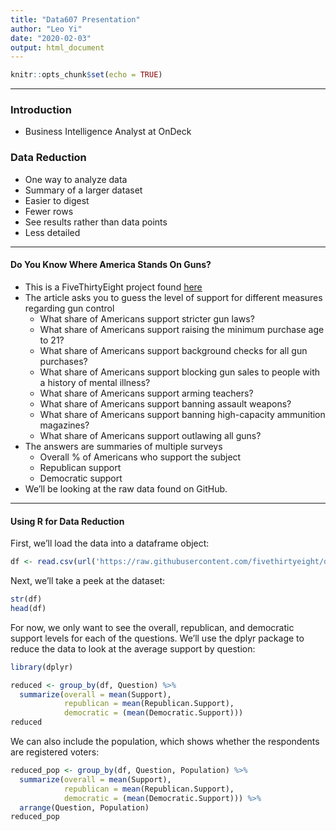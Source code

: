 ---
title: "Data607 Presentation"
author: "Leo Yi"
date: "2020-02-03"
output: html_document
---

```{r setup, include=FALSE}
knitr::opts_chunk$set(echo = TRUE)
```
***
### Introduction
* Business Intelligence Analyst at OnDeck

### Data Reduction

* One way to analyze data
* Summary of a larger dataset
* Easier to digest
* Fewer rows
* See results rather than data points
* Less detailed

***

#### Do You Know Where America Stands On Guns?
* This is a FiveThirtyEight project found [here](https://projects.fivethirtyeight.com/guns-parkland-polling-quiz/)
* The article asks you to guess the level of support for different measures regarding gun control
  + What share of Americans support stricter gun laws?
  + What share of Americans support raising the minimum purchase age to 21?
  + What share of Americans support background checks for all gun purchases?
  + What share of Americans support blocking gun sales to people with a history of mental illness?
  + What share of Americans support arming teachers?
  + What share of Americans support banning assault weapons?
  + What share of Americans support banning high-capacity ammunition magazines?
  + What share of Americans support outlawing all guns?
* The answers are summaries of multiple surveys
  + Overall % of Americans who support the subject
  + Republican support
  + Democratic support
* We'll be looking at the raw data found on GitHub.  

***
#### Using R for Data Reduction
First, we'll load the data into a dataframe object:
```{r load, eval = T}
df <- read.csv(url('https://raw.githubusercontent.com/fivethirtyeight/data/master/poll-quiz-guns/guns-polls.csv'), stringsAsFactors = F)
```  

Next, we'll take a peek at the dataset:
```{r check, eval = T}
str(df)
head(df)
```  

For now, we only want to see the overall, republican, and democratic support levels for each of the questions.
We'll use the dplyr package to reduce the data to look at the average support by question:
```{r lib, eval = T, message = F, warning = F, results = F}
library(dplyr)
```

```{r group, eval = T}
reduced <- group_by(df, Question) %>%
  summarize(overall = mean(Support),
            republican = mean(Republican.Support),
            democratic = (mean(Democratic.Support)))
reduced
```  

We can also include the population, which shows whether the respondents are registered voters:
```{r reg_v, eval = T}
reduced_pop <- group_by(df, Question, Population) %>%
  summarize(overall = mean(Support),
            republican = mean(Republican.Support),
            democratic = (mean(Democratic.Support))) %>%
  arrange(Question, Population)
reduced_pop
```








